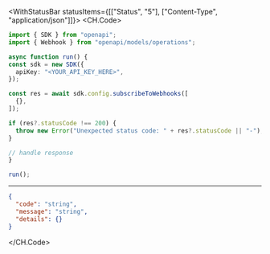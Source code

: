 

<WithStatusBar statusItems={[["Status", "5"], ["Content-Type", "application/json"]]}>
  <CH.Code>
  ```typescript SubscribeToWebhooks.ts
  import { SDK } from "openapi";
import { Webhook } from "openapi/models/operations";

async function run() {
  const sdk = new SDK({
    apiKey: "<YOUR_API_KEY_HERE>",
  });

  const res = await sdk.config.subscribeToWebhooks([
    {},
  ]);

  if (res?.statusCode !== 200) {
    throw new Error("Unexpected status code: " + res?.statusCode || "-");
  }
  
  // handle response
}

run();
  ```
  ---

  ```json Example Response
  {
    "code": "string",
    "message": "string",
    "details": {}
  }
  ```
  </CH.Code>
</WithStatusBar>
